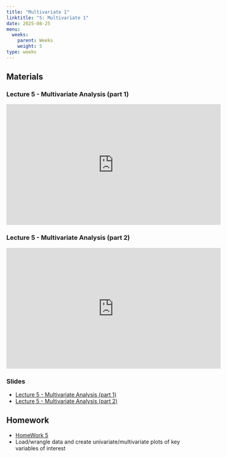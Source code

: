 ```yaml
---
title: "Multivariate 1"
linktitle: "5: Multivariate 1"
date: 2025-08-25
menu:
  weeks:
    parent: Weeks
    weight: 5
type: weeks
---
```


## Materials

### Lecture 5 - Multivariate Analysis (part 1)
<iframe width="560" height="315" src="https://www.youtube.com/embed/_xTEKVbnDbw" title="PSC 4175 - Lecture 5 - Multivariate Analysis, Part 1" frameborder="0" allow="accelerometer; autoplay; clipboard-write; encrypted-media; gyroscope; picture-in-picture; web-share" referrerpolicy="strict-origin-when-cross-origin" allowfullscreen></iframe>

### Lecture 5 - Multivariate Analysis (part 2)
<iframe width="560" height="315" src="https://www.youtube.com/embed/w807SBZbFP0" title="PSC 4175 - Lecture 5 - Multivariate Analysis, Part 2" frameborder="0" allow="accelerometer; autoplay; clipboard-write; encrypted-media; gyroscope; picture-in-picture; web-share" referrerpolicy="strict-origin-when-cross-origin" allowfullscreen></iframe>

### Slides
- [Lecture 5 - Multivariate Analysis (part 1)](../../lectures/5_Multivariate1.html)
- [Lecture 5 - Multivariate Analysis (part 2)](../../lectures/5_Multivariate2.html)


## Homework
- [HomeWork 5](../../homeworks/psc4175_hw_5/)
- Load/wrangle data and create univariate/multivariate plots of key variables of interest
